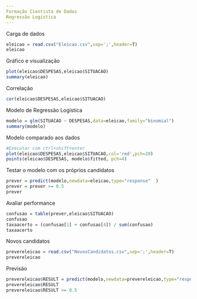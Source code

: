 ---
Formação Cientista de Dados
Regressão Logistica
---
Carga de dados
```{r}
eleicao = read.csv("Eleicao.csv",sep=';',header=T)
eleicao
```
Gráfico e visualização
```{r}
plot(eleicao$DESPESAS,eleicao$SITUACAO)
summary(eleicao)
```
Correlação
```{r}
cor(eleicao$DESPESAS,eleicao$SITUACAO)
```
Modelo de Regressão Logística
```{r}
modelo = glm(SITUACAO ~ DESPESAS,data=eleicao,family="binomial") 
summary(modelo)
```
Modelo comparado aos dados
```{r}
#Executar com ctrl+shift+enter
plot(eleicao$DESPESAS,eleicao$SITUACAO,col='red',pch=20)
points(eleicao$DESPESAS, modelo$fitted, pch=4)
```
Testar o modelo com os próprios candidatos
```{r}
prever = predict(modelo,newdata=eleicao,type="response"  )
prever = prever >= 0.5
prever
```
Avaliar performance
```{r}
confusao = table(prever,eleicao$SITUACAO)
confusao
taxaacerto = (confusao[1] + confusao[4]) / sum(confusao)
taxaacerto
```
Novos candidatos
```{r}
prevereleicao = read.csv("NovosCandidatos.csv",sep=';',header=T)
prevereleicao
```
Previsão
```{r}
prevereleicao$RESULT = predict(modelo,newdata=prevereleicao,type="response") 
prevereleicao$RESULT
prevereleicao$RESULT >= 0.5
```
